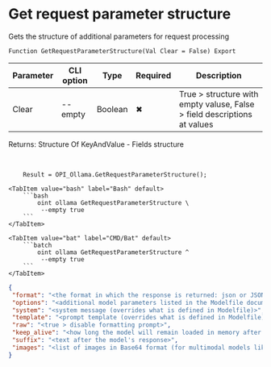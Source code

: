 ﻿---
sidebar_position: 5
description: Get request parameter structure and other functions to work with Ollama in the Open Integration Package, a free open-source integration library for 1C:Enterprise 8, OneScript and CLI
keywords: [1C, 1С, 1С:Enterprise, 1С:Enterprise 8.3, API, Integration, Services, Exchange, OneScript, CLI, Ollama]
---


# Get request parameter structure
 Gets the structure of additional parameters for request processing



`Function GetRequestParameterStructure(Val Clear = False) Export`

  | Parameter | CLI option | Type | Required | Description |
  |-|-|-|-|-|
  | Clear | --empty | Boolean | &#x2716; | True > structure with empty valuse, False > field descriptions at values |

  
  Returns:  Structure Of KeyAndValue - Fields structure

<br/>



```bsl title="1C:Enterprise/OneScript code example"
    Result = OPI_Ollama.GetRequestParameterStructure();
```
 

 <Tabs>
  
    <TabItem value="bash" label="Bash" default>
        ```bash
            oint ollama GetRequestParameterStructure \
             --empty true
        ```
    </TabItem>
  
    <TabItem value="bat" label="CMD/Bat" default>
        ```batch
            oint ollama GetRequestParameterStructure ^
             --empty true
        ```
    </TabItem>
</Tabs>


```json title="Result"
{
 "format": "<the format in which the response is returned: json or JSON schema>",
 "options": "<additional model parameters listed in the Modelfile documentation>",
 "system": "<system message (overrides what is defined in Modelfile)>",
 "template": "<prompt template (overrides what is defined in Modelfile)>",
 "raw": "<true > disable formatting prompt>",
 "keep_alive": "<how long the model will remain loaded in memory after a request>",
 "suffix": "<text after the model's response>",
 "images": "<list of images in Base64 format (for multimodal models like llava)>"
}
```
